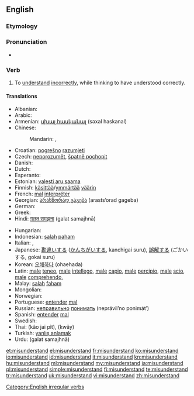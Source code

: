 {{wikipedia|dab=misunderstand}}
==English==

===Etymology===
{{prefix|mis|understand}}

===Pronunciation===
* {{IPA|/mɪsʌn.də(r)ˈstænd/}}

===Verb===
{{en-verb|misunderstands|misunderstanding|misunderstood}}

# To [[understand]] [[incorrectly]], while thinking to have understood correctly.

====Translations====
{{trans-top|to understand incorrectly, while thinking to have understood correctly}}
* Albanian: {{t-|sq|keqkuptoj|xs=Albanian}}
* Arabic: {{Arab|[[اساء الفهم]]}} {{IPAchar|(’asá’a-l-fáhem)}}
* Armenian: [[սխալ հասկանալ]] (səxal haskanal)
* Chinese:
*: Mandarin: {{t-|cmn|誤會|sc=Hani}}, {{t-|cmn|误会|tr=wùhuì|sc=Hani}}
* Croatian: [[pogrešno]] [[razumjeti]]
* Czech: [[neporozumět]], [[špatně pochopit]]
* Danish: {{t|da|misforstå}}
* Dutch: {{t|nl|misverstaan}}
* Esperanto: {{t|eo|malinterpreti}}
* Estonian: [[valesti aru saama]]
* Finnish: [[käsittää]]/[[ymmärtää]] [[väärin]]
* French: [[mal]] [[interpréter]]
* Georgian: [[არასწორად გაგება]] (arasts‘orad gageba)
* German: {{t-|de|missverstehen}}
* Greek: {{t+|el|παρεξηγώ}}
* Hindi: [[ग़लत समझना]] (<u>g</u>alat samajhnā)
{{trans-mid}}
* Hungarian: {{t+|hu|félreért}}
* Indonesian: [[salah]] [[paham]]
* Italian: {{t-|it|fraintendere}},  {{t-|it|equivocare}}
* Japanese: [[勘違い]]する ([[かんちがい]]する, kanchigai suru), [[誤解]]する (ごかいする, gokai suru)
* Korean: [[오해하다]] (ohaehada)
* Latin: [[male]] [[teneo]], [[male]] [[intellego]], [[male]] [[capio]], [[male]] [[percipio]], [[male]] [[scio]], [[male]] [[comprehendo]], {{t|la|fallor}}
* Malay: [[salah]] [[faham]]
* Mongolian: {{t|mn|буруу ойлгох|tr=buruu oylgoh|sc=Cyrl|xs=Mongolian}}
* Norwegian: {{t|no|misforstå}}
* Portuguese: [[entender]] [[mal]]
* Russian: [[неправильно]] [[понимать]] (neprávil’no ponimát’)
* Spanish: [[entender]] [[mal]]
* Swedish: {{t+|sv|missförstå}}
* Thai: {{Thai|[[เข้าใจผิด]]}} (kâo jai pìt), {{Thai|[[เขว]]}} (kwăy)
* Turkish: [[yanlış anlamak]]
* Urdu: {{ur-Arab|[[غلط سمجھنا]]}} (<u>g</u>alat samajhnā)
{{trans-bottom}}

[[Category:English irregular verbs]]

[[et:misunderstand]]
[[el:misunderstand]]
[[fr:misunderstand]]
[[ko:misunderstand]]
[[io:misunderstand]]
[[id:misunderstand]]
[[it:misunderstand]]
[[kn:misunderstand]]
[[hu:misunderstand]]
[[ml:misunderstand]]
[[my:misunderstand]]
[[ja:misunderstand]]
[[pl:misunderstand]]
[[simple:misunderstand]]
[[fi:misunderstand]]
[[te:misunderstand]]
[[tr:misunderstand]]
[[uk:misunderstand]]
[[vi:misunderstand]]
[[zh:misunderstand]]